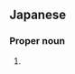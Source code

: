 ==Japanese==
{{ja-kanjitab|かつ|ひと}}

===Proper noun===
{{ja-pos|proper|かつひと}}

# {{given name|male|lang=ja|sort=かつひと}}